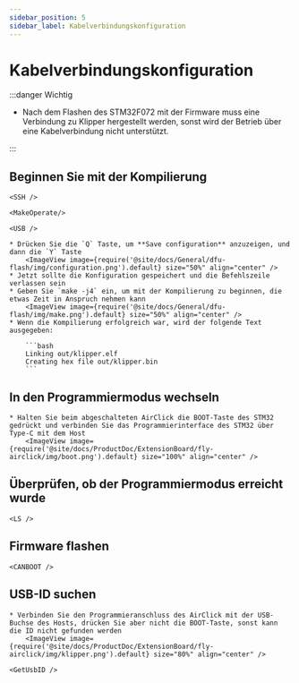 ```yaml
---
sidebar_position: 5
sidebar_label: Kabelverbindungskonfiguration
---
```




# Kabelverbindungskonfiguration

:::danger Wichtig

* Nach dem Flashen des STM32F072 mit der Firmware muss eine Verbindung zu Klipper hergestellt werden, sonst wird der Betrieb über eine Kabelverbindung nicht unterstützt.

:::

## Beginnen Sie mit der Kompilierung

    <SSH />

    <MakeOperate/>

    <USB />

    * Drücken Sie die `Q` Taste, um **Save configuration** anzuzeigen, und dann die `Y` Taste
        <ImageView image={require('@site/docs/General/dfu-flash/img/configuration.png').default} size="50%" align="center" />
    * Jetzt sollte die Konfiguration gespeichert und die Befehlszeile verlassen sein
    * Geben Sie `make -j4` ein, um mit der Kompilierung zu beginnen, die etwas Zeit in Anspruch nehmen kann
        <ImageView image={require('@site/docs/General/dfu-flash/img/make.png').default} size="50%" align="center" />
    * Wenn die Kompilierung erfolgreich war, wird der folgende Text ausgegeben:

        ```bash
        Linking out/klipper.elf
        Creating hex file out/klipper.bin
        ```

## In den Programmiermodus wechseln

    * Halten Sie beim abgeschalteten AirClick die BOOT-Taste des STM32 gedrückt und verbinden Sie das Programmierinterface des STM32 über Type-C mit dem Host
        <ImageView image={require('@site/docs/ProductDoc/ExtensionBoard/fly-airclick/img/boot.png').default} size="100%" align="center" />

## Überprüfen, ob der Programmiermodus erreicht wurde

    <LS />

## Firmware flashen
    
    <CANBOOT />

## USB-ID suchen
    * Verbinden Sie den Programmieranschluss des AirClick mit der USB-Buchse des Hosts, drücken Sie aber nicht die BOOT-Taste, sonst kann die ID nicht gefunden werden
        <ImageView image={require('@site/docs/ProductDoc/ExtensionBoard/fly-airclick/img/klipper.png').default} size="80%" align="center" />

    <GetUsbID />